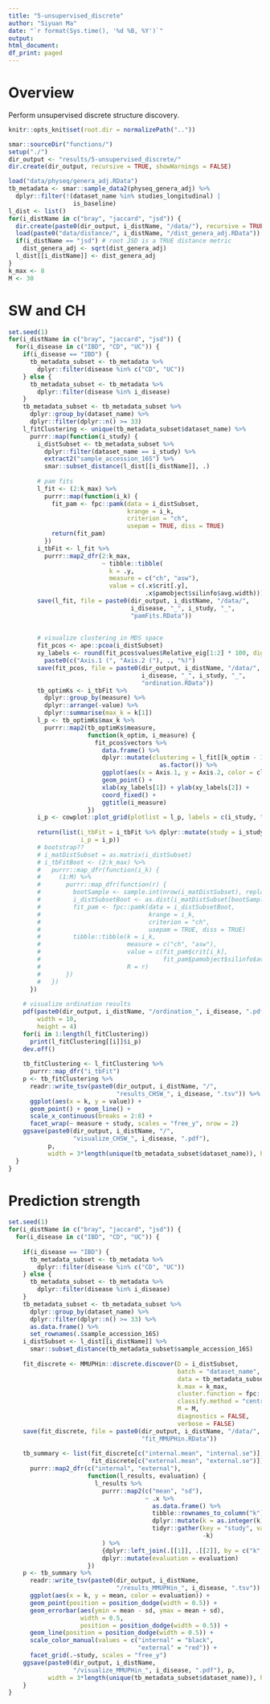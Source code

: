 ```yaml
---
title: "5-unsupervised_discrete"
author: "Siyuan Ma"
date: "`r format(Sys.time(), '%d %B, %Y')`"
output:
html_document:
df_print: paged
---
```

# Overview
Perform unsupervised discrete structure discovery.

```r
knitr::opts_knit$set(root.dir = normalizePath(".."))
```
```r
smar::sourceDir("functions/")
setup("./")
dir_output <- "results/5-unsupervised_discrete/"
dir.create(dir_output, recursive = TRUE, showWarnings = FALSE)
```

```r
load("data/physeq/genera_adj.RData")
tb_metadata <- smar::sample_data2(physeq_genera_adj) %>% 
  dplyr::filter(!(dataset_name %in% studies_longitudinal) |
                  is_baseline)
l_dist <- list()
for(i_distName in c("bray", "jaccard", "jsd")) {
  dir.create(paste0(dir_output, i_distName, "/data/"), recursive = TRUE, showWarnings = TRUE)
  load(paste0("data/distance/", i_distName, "/dist_genera_adj.RData"))
  if(i_distName == "jsd") # root JSD is a TRUE distance metric
    dist_genera_adj <- sqrt(dist_genera_adj)
  l_dist[[i_distName]] <- dist_genera_adj
}
k_max <- 8
M <- 30
```

# SW and CH
```r
set.seed(1)
for(i_distName in c("bray", "jaccard", "jsd")) {
  for(i_disease in c("IBD", "CD", "UC")) {
    if(i_disease == "IBD") {
      tb_metadata_subset <- tb_metadata %>% 
        dplyr::filter(disease %in% c("CD", "UC"))
    } else {
      tb_metadata_subset <- tb_metadata %>% 
        dplyr::filter(disease %in% i_disease)
    }
    tb_metadata_subset <- tb_metadata_subset %>% 
      dplyr::group_by(dataset_name) %>% 
      dplyr::filter(dplyr::n() >= 33)
    l_fitClustering <- unique(tb_metadata_subset$dataset_name) %>% 
      purrr::map(function(i_study) {
        i_distSubset <- tb_metadata_subset %>% 
          dplyr::filter(dataset_name == i_study) %>% 
          extract2("sample_accession_16S") %>% 
          smar::subset_distance(l_dist[[i_distName]], .)
        
        # pam fits
        l_fit <- (2:k_max) %>% 
          purrr::map(function(i_k) {
            fit_pam <- fpc::pamk(data = i_distSubset, 
                                 krange = i_k, 
                                 criterion = "ch",
                                 usepam = TRUE, diss = TRUE)
            return(fit_pam)
          })
        i_tbFit <- l_fit %>% 
          purrr::map2_dfr(2:k_max,
                          ~ tibble::tibble(
                            k = .y,
                            measure = c("ch", "asw"),
                            value = c(.x$crit[.y],
                                      .x$pamobject$silinfo$avg.width)))
        save(l_fit, file = paste0(dir_output, i_distName, "/data/",
                                  i_disease, "_", i_study, "_",
                                  "pamFits.RData"))
        
        
        # visualize clustering in MDS space
        fit_pcos <- ape::pcoa(i_distSubset)
        xy_labels <- round(fit_pcos$values$Relative_eig[1:2] * 100, digits = 1) %>% 
          paste0(c("Axis.1 (", "Axis.2 ("), ., "%)")
        save(fit_pcos, file = paste0(dir_output, i_distName, "/data/",
                                     i_disease, "_", i_study, "_",
                                     "ordination.RData"))
        tb_optimKs <- i_tbFit %>% 
          dplyr::group_by(measure) %>% 
          dplyr::arrange(-value) %>% 
          dplyr::summarise(max_k = k[1])
        l_p <- tb_optimKs$max_k %>% 
          purrr::map2(tb_optimKs$measure, 
                      function(k_optim, i_measure) {
                        fit_pcos$vectors %>% 
                          data.frame() %>% 
                          dplyr::mutate(clustering = l_fit[[k_optim - 1]]$pamobject$clustering %>% 
                                          as.factor()) %>% 
                          ggplot(aes(x = Axis.1, y = Axis.2, color = clustering)) +
                          geom_point() +
                          xlab(xy_labels[1]) + ylab(xy_labels[2]) +
                          coord_fixed() +
                          ggtitle(i_measure)
                      })
        i_p <- cowplot::plot_grid(plotlist = l_p, labels = c(i_study, "")) 
        
        return(list(i_tbFit = i_tbFit %>% dplyr::mutate(study = i_study),
                    i_p = i_p))
        # bootstrap??
        # i_matDistSubset = as.matrix(i_distSubset)
        # i_tbFitBoot <- (2:k_max) %>% 
        #   purrr::map_dfr(function(i_k) {
        #     (1:M) %>% 
        #       purrr::map_dfr(function(r) {
        #         bootSample <- sample.int(nrow(i_matDistSubset), replace = TRUE)
        #         i_distSubsetBoot <- as.dist(i_matDistSubset[bootSample, bootSample])
        #         fit_pam <- fpc::pamk(data = i_distSubsetBoot, 
        #                              krange = i_k, 
        #                              criterion = "ch",
        #                              usepam = TRUE, diss = TRUE)
        #         tibble::tibble(k = i_k,
        #                        measure = c("ch", "asw"),
        #                        value = c(fit_pam$crit[i_k],
        #                                  fit_pam$pamobject$silinfo$avg.width),
        #                        R = r)
        #       })
        #   })
      })
    
    # visualize ordination results
    pdf(paste0(dir_output, i_distName, "/ordination_", i_disease, ".pdf"),
        width = 10,
        height = 4)
    for(i in 1:length(l_fitClustering))
      print(l_fitClustering[[i]]$i_p)
    dev.off()
    
    tb_fitClustering <- l_fitClustering %>% 
      purrr::map_dfr("i_tbFit")
    p <- tb_fitClustering %>% 
      readr::write_tsv(paste0(dir_output, i_distName, "/",
                              "results_CHSW_", i_disease, ".tsv")) %>% 
      ggplot(aes(x = k, y = value)) +
      geom_point() + geom_line() +
      scale_x_continuous(breaks = 2:8) +
      facet_wrap(~ measure + study, scales = "free_y", nrow = 2)
    ggsave(paste0(dir_output, i_distName, "/",
                  "visualize_CHSW_", i_disease, ".pdf"),
           p,
           width = 3*length(unique(tb_metadata_subset$dataset_name)), height = 8)
  }
}
```

# Prediction strength
```r
set.seed(1)
for(i_distName in c("bray", "jaccard", "jsd")) {
  for(i_disease in c("IBD", "CD", "UC")) {
    
    if(i_disease == "IBD") {
      tb_metadata_subset <- tb_metadata %>% 
        dplyr::filter(disease %in% c("CD", "UC"))
    } else {
      tb_metadata_subset <- tb_metadata %>% 
        dplyr::filter(disease %in% i_disease)
    }
    tb_metadata_subset <- tb_metadata_subset %>% 
      dplyr::group_by(dataset_name) %>% 
      dplyr::filter(dplyr::n() >= 33) %>% 
      as.data.frame() %>% 
      set_rownames(.$sample_accession_16S)
    i_distSubset <- l_dist[[i_distName]] %>% 
      smar::subset_distance(tb_metadata_subset$sample_accession_16S)
    
    fit_discrete <- MMUPHin::discrete.discover(D = i_distSubset,
                                               batch = "dataset_name",
                                               data = tb_metadata_subset,
                                               k.max = k_max, 
                                               cluster.function = fpc::claraCBI,
                                               classify.method = "centroid",
                                               M = M,
                                               diagnostics = FALSE,
                                               verbose = FALSE)
    save(fit_discrete, file = paste0(dir_output, i_distName, "/data/", i_disease, 
                                     "fit_MMUPHin.RData"))
    
    tb_summary <- list(fit_discrete[c("internal.mean", "internal.se")],
                       fit_discrete[c("external.mean", "external.se")]) %>% 
      purrr::map2_dfr(c("internal", "external"), 
                      function(l_results, evaluation) {
                        l_results %>%
                          purrr::map2(c("mean", "sd"),
                                      ~ .x %>% 
                                        as.data.frame() %>% 
                                        tibble::rownames_to_column("k") %>% 
                                        dplyr::mutate(k = as.integer(k)) %>% 
                                        tidyr::gather(key = "study", value = !!.y, 
                                                      -k) 
                          ) %>%
                          {dplyr::left_join(.[[1]], .[[2]], by = c("k", "study"))} %>% 
                          dplyr::mutate(evaluation = evaluation)
                      })
    p <- tb_summary %>% 
      readr::write_tsv(paste0(dir_output, i_distName, 
                              "/results_MMUPHin_", i_disease, ".tsv")) %>% 
      ggplot(aes(x = k, y = mean, color = evaluation)) +
      geom_point(position = position_dodge(width = 0.5)) +
      geom_errorbar(aes(ymin = mean - sd, ymax = mean + sd), 
                    width = 0.5,
                    position = position_dodge(width = 0.5)) +
      geom_line(position = position_dodge(width = 0.5)) +
      scale_color_manual(values = c("internal" = "black",
                                    "external" = "red")) +
      facet_grid(.~study, scales = "free_y")
    ggsave(paste0(dir_output, i_distName, 
                  "/visualize_MMUPHin_", i_disease, ".pdf"), p,
           width = 3*length(unique(tb_metadata_subset$dataset_name)), height = 4)
    }
}
```